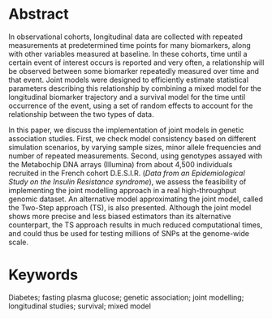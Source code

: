 # Abstract {-}
In observational cohorts, longitudinal data are collected with repeated measurements at predetermined time points for many biomarkers, along with other variables measured at baseline. 
In these cohorts, time until a certain event of interest occurs is reported and very often, a relationship will be observed between some biomarker repeatedly measured over time and that event. 
Joint models were designed to efficiently estimate statistical parameters describing this relationship by combining a mixed model for the longitudinal biomarker trajectory and a survival model for the time until occurrence of the event, using a set of random effects to account for the relationship between the two types of data.

In this paper, we discuss the implementation of joint models in genetic association studies. 
First, we check model consistency based on different simulation scenarios, by varying sample sizes, minor allele frequencies and number of repeated measurements. 
Second, using genotypes assayed with the Metabochip DNA arrays (Illumina) from about 4,500 individuals recruited in the French cohort D.E.S.I.R. (_Data from an Epidemiological Study on the Insulin Resistance syndrome_), we assess the feasibility of implementing the joint modelling approach in a real high-throughput genomic dataset. 
An alternative model approximating the joint model, called the Two-Step approach (TS), is also presented. 
Although the joint model shows more precise and less biased estimators than its alternative counterpart, the TS approach results in much reduced computational times, and could thus be used for testing millions of SNPs at the genome-wide scale.


# Keywords {-}
Diabetes; fasting plasma glucose; genetic association; joint modelling; longitudinal studies; survival; mixed model
